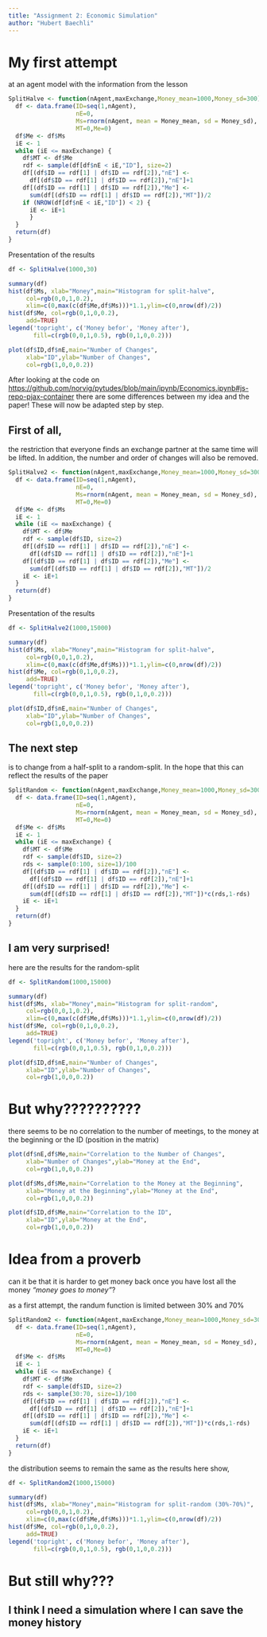 ```yaml
---
title: "Assignment 2: Economic Simulation"
author: "Hubert Baechli"
---
```


# My first attempt

at an agent model with the information from the lesson

```r
SplitHalve <- function(nAgent,maxExchange,Money_mean=1000,Money_sd=300) {
  df <- data.frame(ID=seq(1,nAgent),
                   nE=0,
                   Ms=rnorm(nAgent, mean = Money_mean, sd = Money_sd),
                   MT=0,Me=0)
  df$Me <- df$Ms
  iE <- 1
  while (iE <= maxExchange) {
    df$MT <- df$Me
    rdf <- sample(df[df$nE < iE,"ID"], size=2)
    df[(df$ID == rdf[1] | df$ID == rdf[2]),"nE"] <-
      df[(df$ID == rdf[1] | df$ID == rdf[2]),"nE"]+1
    df[(df$ID == rdf[1] | df$ID == rdf[2]),"Me"] <-
      sum(df[(df$ID == rdf[1] | df$ID == rdf[2]),"MT"])/2
    if (NROW(df[df$nE < iE,"ID"]) < 2) {
      iE <- iE+1
      }
  }
  return(df)
}

```

Presentation of the results

```r
df <- SplitHalve(1000,30)

summary(df)
hist(df$Ms, xlab="Money",main="Histogram for split-halve",
     col=rgb(0,0,1,0.2),
     xlim=c(0,max(c(df$Me,df$Ms)))*1.1,ylim=c(0,nrow(df)/2))
hist(df$Me, col=rgb(0,1,0,0.2),
     add=TRUE)
legend('topright', c('Money befor', 'Money after'),
       fill=c(rgb(0,0,1,0.5), rgb(0,1,0,0.2)))

plot(df$ID,df$nE,main="Number of Changes",
     xlab="ID",ylab="Number of Changes",
     col=rgb(1,0,0,0.2))

```

After looking at the code on <https://github.com/norvig/pytudes/blob/main/ipynb/Economics.ipynb#js-repo-pjax-container> there are some differences between my idea and the paper! These will now be adapted step by step.

## First of all, 

the restriction that everyone finds an exchange partner at the same time will be lifted. In addition, the number and order of changes will also be removed.

```r
SplitHalve2 <- function(nAgent,maxExchange,Money_mean=1000,Money_sd=300) {
  df <- data.frame(ID=seq(1,nAgent),
                   nE=0,
                   Ms=rnorm(nAgent, mean = Money_mean, sd = Money_sd),
                   MT=0,Me=0)
  df$Me <- df$Ms
  iE <- 1
  while (iE <= maxExchange) {
    df$MT <- df$Me
    rdf <- sample(df$ID, size=2)
    df[(df$ID == rdf[1] | df$ID == rdf[2]),"nE"] <-
      df[(df$ID == rdf[1] | df$ID == rdf[2]),"nE"]+1
    df[(df$ID == rdf[1] | df$ID == rdf[2]),"Me"] <-
      sum(df[(df$ID == rdf[1] | df$ID == rdf[2]),"MT"])/2
    iE <- iE+1
  }
  return(df)
}
```

Presentation of the results

```r
df <- SplitHalve2(1000,15000)

summary(df)
hist(df$Ms, xlab="Money",main="Histogram for split-halve",
     col=rgb(0,0,1,0.2),
     xlim=c(0,max(c(df$Me,df$Ms)))*1.1,ylim=c(0,nrow(df)/2))
hist(df$Me, col=rgb(0,1,0,0.2),
     add=TRUE)
legend('topright', c('Money befor', 'Money after'),
       fill=c(rgb(0,0,1,0.5), rgb(0,1,0,0.2)))

plot(df$ID,df$nE,main="Number of Changes",
     xlab="ID",ylab="Number of Changes",
     col=rgb(1,0,0,0.2))
```

## The next step 

is to change from a half-split to a random-split. In the hope that this can reflect the results of the paper

```r
SplitRandom <- function(nAgent,maxExchange,Money_mean=1000,Money_sd=300) {
  df <- data.frame(ID=seq(1,nAgent),
                   nE=0,
                   Ms=rnorm(nAgent, mean = Money_mean, sd = Money_sd),
                   MT=0,Me=0)
  df$Me <- df$Ms
  iE <- 1
  while (iE <= maxExchange) {
    df$MT <- df$Me
    rdf <- sample(df$ID, size=2)
    rds <- sample(0:100, size=1)/100
    df[(df$ID == rdf[1] | df$ID == rdf[2]),"nE"] <-
      df[(df$ID == rdf[1] | df$ID == rdf[2]),"nE"]+1
    df[(df$ID == rdf[1] | df$ID == rdf[2]),"Me"] <-
      sum(df[(df$ID == rdf[1] | df$ID == rdf[2]),"MT"])*c(rds,1-rds)
    iE <- iE+1
  }
  return(df)
}

```

## **I am very surprised!** 

here are the results for the random-split

```r
df <- SplitRandom(1000,15000)

summary(df)
hist(df$Ms, xlab="Money",main="Histogram for split-random",
     col=rgb(0,0,1,0.2),
     xlim=c(0,max(c(df$Me,df$Ms)))*1.1,ylim=c(0,nrow(df)/2))
hist(df$Me, col=rgb(0,1,0,0.2),
     add=TRUE)
legend('topright', c('Money befor', 'Money after'),
       fill=c(rgb(0,0,1,0.5), rgb(0,1,0,0.2)))

plot(df$ID,df$nE,main="Number of Changes",
     xlab="ID",ylab="Number of Changes",
     col=rgb(1,0,0,0.2))
```

# **But why??????????** 

there seems to be no correlation to the number of meetings, to the money at the beginning or the ID (position in the matrix)

```r
plot(df$nE,df$Me,main="Correlation to the Number of Changes",
     xlab="Number of Changes",ylab="Money at the End",
     col=rgb(1,0,0,0.2))

plot(df$Ms,df$Me,main="Correlation to the Money at the Beginning",
     xlab="Money at the Beginning",ylab="Money at the End",
     col=rgb(1,0,0,0.2))

plot(df$ID,df$Me,main="Correlation to the ID",
     xlab="ID",ylab="Money at the End",
     col=rgb(1,0,0,0.2))
```

# Idea from a proverb

can it be that it is harder to get money back once you have lost all the money *“money goes to money”*?

as a first attempt, the randum function is limited between 30% and 70%

```r
SplitRandom2 <- function(nAgent,maxExchange,Money_mean=1000,Money_sd=300) {
  df <- data.frame(ID=seq(1,nAgent),
                   nE=0,
                   Ms=rnorm(nAgent, mean = Money_mean, sd = Money_sd),
                   MT=0,Me=0)
  df$Me <- df$Ms
  iE <- 1
  while (iE <= maxExchange) {
    df$MT <- df$Me
    rdf <- sample(df$ID, size=2)
    rds <- sample(30:70, size=1)/100
    df[(df$ID == rdf[1] | df$ID == rdf[2]),"nE"] <-
      df[(df$ID == rdf[1] | df$ID == rdf[2]),"nE"]+1
    df[(df$ID == rdf[1] | df$ID == rdf[2]),"Me"] <-
      sum(df[(df$ID == rdf[1] | df$ID == rdf[2]),"MT"])*c(rds,1-rds)
    iE <- iE+1
  }
  return(df)
}
```

the distribution seems to remain the same as the results here show,

```r
df <- SplitRandom2(1000,15000)

summary(df)
hist(df$Ms, xlab="Money",main="Histogram for split-random (30%-70%)",
     col=rgb(0,0,1,0.2),
     xlim=c(0,max(c(df$Me,df$Ms)))*1.1,ylim=c(0,nrow(df)/2))
hist(df$Me, col=rgb(0,1,0,0.2),
     add=TRUE)
legend('topright', c('Money befor', 'Money after'),
       fill=c(rgb(0,0,1,0.5), rgb(0,1,0,0.2)))
```

# **But still why???** 

## **I think I need a simulation where I can save the money history**

## 
